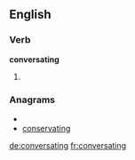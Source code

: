 ==English==

===Verb===
'''conversating'''

# {{present participle of|[[conversate]]}}

===Anagrams===
* {{alphagram|aceginnorstv}}
* [[conservating#English|conservating]]

[[de:conversating]]
[[fr:conversating]]